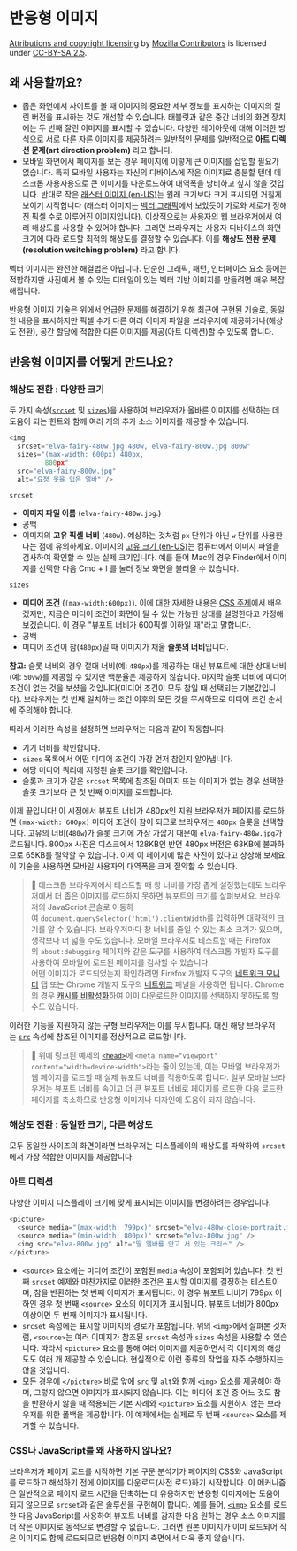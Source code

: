 # 반응형 이미지


[Attributions and copyright licensing](https://developer.mozilla.org/en-US/docs/MDN/Writing_guidelines/Attrib_copyright_license) by [Mozilla Contributors](https://developer.mozilla.org/en-US/docs/MDN/Community/Roles_teams#contributor) is licensed under [CC-BY-SA 2.5](https://creativecommons.org/licenses/by-sa/2.5/).


## 왜 사용할까요?

- 좁은 화면에서 사이트를 볼 때 이미지의 중요한 세부 정보를 표시하는 이미지의 잘린 버전을 표시하는 것도 개선할 수 있습니다. 태블릿과 같은 중간 너비의 화면 장치에는 두 번째 잘린 이미지를 표시할 수 있습니다. 다양한 레이아웃에 대해 이러한 방식으로 서로 다른 자른 이미지를 제공하려는 일반적인 문제를 일반적으로 **아트 디렉션 문제(art direction problem)** 라고 합니다.
- 모바일 화면에서 페이지를 보는 경우 페이지에 이렇게 큰 이미지를 삽입할 필요가 없습니다. 특히 모바일 사용자는 자신의 디바이스에 작은 이미지로 충분할 텐데 데스크톱 사용자용으로 큰 이미지를 다운로드하여 대역폭을 낭비하고 싶지 않을 것입니다. 반대로 작은 [래스터 이미지 (en-US)](https://developer.mozilla.org/en-US/docs/Glossary/Raster_image)는 원래 크기보다 크게 표시되면 거칠게 보이기 시작합니다 (래스터 이미지는 [벡터 그래픽](https://developer.mozilla.org/ko/docs/Learn/HTML/Multimedia_and_embedding/Adding_vector_graphics_to_the_Web)에서 보았듯이 가로와 세로가 정해진 픽셀 수로 이루어진 이미지입니다). 이상적으로는 사용자의 웹 브라우저에서 여러 해상도를 사용할 수 있어야 합니다. 그러면 브라우저는 사용자 디바이스의 화면 크기에 따라 로드할 최적의 해상도를 결정할 수 있습니다. 이를 **해상도 전환 문제(resolution wsitching problem)** 라고 합니다.

벡터 이미지는 완전한 해결법은 아닙니다. 단순한 그래픽, 패턴, 인터페이스 요소 등에는 적합하지만 사진에서 볼 수 있는 디테일이 있는 벡터 기반 이미지를 만들려면 매우 복잡해집니다.


반응형 이미지 기술은 위에서 언급한 문제를 해결하기 위해 최근에 구현된 기술로, 동일한 내용을 표시하지만 픽셀 수가 다른 여러 이미지 파일을 브라우저에 제공하거나(해상도 전환), 공간 할당에 적합한 다른 이미지를 제공(아트 디렉션)할 수 있도록 합니다.


## 반응형 이미지를 어떻게 만드나요?


### 해상도 전환 : 다양한 크기


두 가지 속성([`srcset`](https://developer.mozilla.org/ko/docs/Web/HTML/Element/img#srcset) 및 [`sizes`](https://developer.mozilla.org/ko/docs/Web/HTML/Element/img#sizes))을 사용하여 브라우저가 올바른 이미지를 선택하는 데 도움이 되는 힌트와 함께 여러 개의 추가 소스 이미지를 제공할 수 있습니다.


```javascript
<img
  srcset="elva-fairy-480w.jpg 480w, elva-fairy-800w.jpg 800w"
  sizes="(max-width: 600px) 480px,
         800px"
  src="elva-fairy-800w.jpg"
  alt="요정 옷을 입은 엘바" />
```


`srcset` 

- **이미지 파일 이름** (`elva-fairy-480w.jpg`.)
- 공백
- 이미지의 **고유 픽셀 너비** (`480w`). 예상하는 것처럼 `px` 단위가 아닌 `w` 단위를 사용한다는 점에 유의하세요. 이미지의 [고유 크기 (en-US)](https://developer.mozilla.org/en-US/docs/Glossary/Intrinsic_Size)는 컴퓨터에서 이미지 파일을 검사하여 확인할 수 있는 실제 크기입니다. 예를 들어 Mac의 경우 Finder에서 이미지를 선택한 다음 Cmd + I 를 눌러 정보 화면을 불러올 수 있습니다.

`sizes` 

- **미디어 조건** (`(max-width:600px)`). 이에 대한 자세한 내용은 [CSS 주제](https://developer.mozilla.org/ko/docs/Learn/CSS)에서 배우겠지만, 지금은 미디어 조건이 화면이 될 수 있는 가능한 상태를 설명한다고 가정해 보겠습니다. 이 경우 "뷰포트 너비가 600픽셀 이하일 때"라고 말합니다.
- 공백
- 미디어 조건이 참(`480px`)일 때 이미지가 채울 **슬롯의 너비**입니다.

**참고:** 슬롯 너비의 경우 절대 너비(예: `480px`)를 제공하는 대신 뷰포트에 대한 상대 너비(예: `50vw`)를 제공할 수 있지만 백분율은 제공하지 않습니다. 마지막 슬롯 너비에 미디어 조건이 없는 것을 보셨을 것입니다(미디어 조건이 모두 참일 때 선택되는 기본값입니다). 브라우저는 첫 번째 일치하는 조건 이후의 모든 것을 무시하므로 미디어 조건 순서에 주의해야 합니다.


따라서 이러한 속성을 설정하면 브라우저는 다음과 같이 작동합니다.

- 기기 너비를 확인합니다.
- `sizes` 목록에서 어떤 미디어 조건이 가장 먼저 참인지 알아냅니다.
- 해당 미디어 쿼리에 지정된 슬롯 크기를 확인합니다.
- 슬롯과 크기가 같은 `srcset` 목록에 참조된 이미지 또는 이미지가 없는 경우 선택한 슬롯 크기보다 큰 첫 번째 이미지를 로드합니다.

이제 끝입니다! 이 시점에서 뷰포트 너비가 480px인 지원 브라우저가 페이지를 로드하면 `(max-width: 600px)` 미디어 조건이 참이 되므로 브라우저는 `480px` 슬롯을 선택합니다. 고유의 너비(`480w`)가 슬롯 크기에 가장 가깝기 때문에 `elva-fairy-480w.jpg`가 로드됩니다. 800px 사진은 디스크에서 128KB인 반면 480px 버전은 63KB에 불과하므로 65KB를 절약할 수 있습니다. 이제 이 페이지에 많은 사진이 있다고 상상해 보세요. 이 기술을 사용하면 모바일 사용자의 대역폭을 크게 절약할 수 있습니다.


> 🦋 데스크톱 브라우저에서 테스트할 때 창 너비를 가장 좁게 설정했는데도 브라우저에서 더 좁은 이미지를 로드하지 못하면 뷰포트의 크기를 살펴보세요. 브라우저의 JavaScript 콘솔로 이동하여 `document.querySelector('html').clientWidth`를 입력하면 대략적인 크기를 알 수 있습니다. 브라우저마다 창 너비를 줄일 수 있는 최소 크기가 있으며, 생각보다 더 넓을 수도 있습니다. 모바일 브라우저로 테스트할 때는 Firefox의 `about:debugging` 페이지와 같은 도구를 사용하여 데스크톱 개발자 도구를 사용하여 모바일에 로드된 페이지를 검사할 수 있습니다.  
> 어떤 이미지가 로드되었는지 확인하려면 Firefox 개발자 도구의 [네트워크 모니터](https://firefox-source-docs.mozilla.org/devtools-user/network_monitor/index.html) 탭 또는 Chrome 개발자 도구의 [네트워크](https://developer.chrome.com/docs/devtools/network/) 패널을 사용하면 됩니다. Chrome의 경우 [캐시를 비활성화](https://stackoverflow.com/questions/5690269/disabling-chrome-cache-for-website-development/7000899#7000899)하여 이미 다운로드한 이미지를 선택하지 못하도록 할 수도 있습니다.


이러한 기능을 지원하지 않는 구형 브라우저는 이를 무시합니다. 대신 해당 브라우저는 [`src`](https://developer.mozilla.org/ko/docs/Web/HTML/Element/img#src) 속성에 참조된 이미지를 정상적으로 로드합니다.


> 🦋 위에 링크된 예제의 [`<head>`](https://developer.mozilla.org/ko/docs/Web/HTML/Element/head)에 `<meta name="viewport" content="width=device-width">`라는 줄이 있는데, 이는 모바일 브라우저가 웹 페이지를 로드할 때 실제 뷰포트 너비를 적용하도록 합니다. 일부 모바일 브라우저는 뷰포트 너비를 속이고 더 큰 뷰포트 너비로 페이지를 로드한 다음 로드한 페이지를 축소하므로 반응형 이미지나 디자인에 도움이 되지 않습니다.


### 해상도 전환 : 동일한 크기, 다른 해상도


모두 동일한 사이즈의 화면이라면 브라우저는 디스플레이의 해상도를 파악하여 `srcset`에서 가장 적합한 이미지를 제공합니다.


### 아트 디렉션


다양한 이미지 디스플레이 크기에 맞게 표시되는 이미지를 변경하려는 경우입니다.


```javascript
<picture>
  <source media="(max-width: 799px)" srcset="elva-480w-close-portrait.jpg" />
  <source media="(min-width: 800px)" srcset="elva-800w.jpg" />
  <img src="elva-800w.jpg" alt="딸 엘바를 안고 서 있는 크리스" />
</picture>
```

- `<source>` 요소에는 미디어 조건이 포함된 `media` 속성이 포함되어 있습니다. 첫 번째 `srcset` 예제와 마찬가지로 이러한 조건은 표시할 이미지를 결정하는 테스트이며, 참을 반환하는 첫 번째 이미지가 표시됩니다. 이 경우 뷰포트 너비가 799px 이하인 경우 첫 번째 `<source>` 요소의 이미지가 표시됩니다. 뷰포트 너비가 800px 이상이면 두 번째 이미지가 표시됩니다.
- `srcset` 속성에는 표시할 이미지의 경로가 포함됩니다. 위의 `<img>`에서 살펴본 것처럼, `<source>`는 여러 이미지가 참조된 `srcset` 속성과 `sizes` 속성을 사용할 수 있습니다. 따라서 `<picture>` 요소를 통해 여러 이미지를 제공하면서 각 이미지의 해상도도 여러 개 제공할 수 있습니다. 현실적으로 이런 종류의 작업을 자주 수행하지는 않을 것입니다.
- 모든 경우에 `</picture>` 바로 앞에 `src` 및 `alt`와 함께 `<img>` 요소를 제공해야 하며, 그렇지 않으면 이미지가 표시되지 않습니다. 이는 미디어 조건 중 어느 것도 참을 반환하지 않을 때 적용되는 기본 사례와 `<picture>` 요소를 지원하지 않는 브라우저를 위한 폴백을 제공합니다. 이 예제에서는 실제로 두 번째 `<source>` 요소를 제거할 수 있습니다.

### CSS나 JavaScript를 왜 사용하지 않나요?


브라우저가 페이지 로드를 시작하면 기본 구문 분석기가 페이지의 CSS와 JavaScript를 로드하고 해석하기 전에 이미지를 다운로드(사전 로드)하기 시작합니다. 이 메커니즘은 일반적으로 페이지 로드 시간을 단축하는 데 유용하지만 반응형 이미지에는 도움이 되지 않으므로 `srcset`과 같은 솔루션을 구현해야 합니다. 예를 들어, [`<img>`](https://developer.mozilla.org/ko/docs/Web/HTML/Element/img) 요소를 로드한 다음 JavaScript를 사용하여 뷰포트 너비를 감지한 다음 원하는 경우 소스 이미지를 더 작은 이미지로 동적으로 변경할 수 없습니다. 그러면 원본 이미지가 이미 로드되어 작은 이미지도 함께 로드되므로 반응형 이미지 측면에서 더욱 좋지 않습니다.

